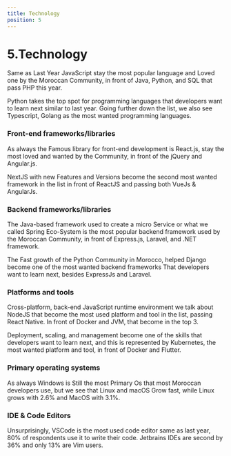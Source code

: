 ```yaml
---
title: Technology
position: 5
---
```


# 5.Technology

Same as Last Year JavaScript stay the most popular language and Loved one by the Moroccan Community, in front of Java, Python, and SQL that pass PHP this year.

Python takes the top spot for programming languages that developers want to learn next similar to last year. Going further down the list, we also see Typescript, Golang as the most wanted programming languages.

<Tabs>
  <TabItem title="Popular">
    <Chart id="tech-q-2" title={false} />
  </TabItem>
  <TabItem title="Loved ">
    <Chart id="tech-q-0" title={false} />
  </TabItem>
  <TabItem title="Wanted">
    <Chart id="tech-q-1" title={false} />
  </TabItem>
</Tabs>

### Front-end frameworks/libraries

As always the Famous library for front-end development is React.js, stay the most loved and wanted by the Community, in front of the jQuery and Angular.js.

NextJS with new Features and Versions become the second most wanted framework in the list in front of ReactJS and passing both VueJs & AngularJs.

<Tabs>
  <TabItem title="Popular">
    <Chart id="tech-q-3" title={false} />
  </TabItem>
  <TabItem title="Wanted">
    <Chart id="tech-q-4" title={false} />
  </TabItem>
</Tabs>

### Backend frameworks/libraries

The Java-based framework used to create a micro Service or what we called Spring Eco-System is the most popular backend framework used by the Moroccan Community, in front of Express.js, Laravel, and .NET framework.

The Fast growth of the Python Community in Morocco, helped Django become one of the most wanted backend frameworks That developers want to learn next, besides ExpressJs and Laravel.

<Tabs>
  <TabItem title="Popular">
    <Chart id="tech-q-5" title={false} />
  </TabItem>
  <TabItem title="Wanted">
    <Chart id="tech-q-6" title={false} />
  </TabItem>
</Tabs>

### Platforms and tools

Cross-platform, back-end JavaScript runtime environment we talk about NodeJS that become the most used platform and tool in the list, passing React Native. In front of Docker and JVM, that become in the top 3.

Deployment, scaling, and management become one of the skills that developers want to learn next, and this is represented by Kubernetes, the most wanted platform and tool, in front of Docker and Flutter.

<Tabs>
  <TabItem title="Popular">
    <Chart id="tech-q-7" title={false} />
  </TabItem>
  <TabItem title="Wanted">
    <Chart id="tech-q-8" title={false} />
  </TabItem>
</Tabs>

### Primary operating systems

As always Windows is Still the most Primary Os that most Moroccan developers use, but we see that Linux and macOS Grow fast, while Linux grows with 2.6% and MacOS with 3.1%.

<Chart id="tech-q-9" title={false} />

### IDE & Code Editors

Unsurprisingly, VSCode is the most used code editor same as last year, 80% of respondents use it to write their code. Jetbrains IDEs are second by 36% and only 13% are Vim users.

<Chart id="tech-q-10" />

<Chart id="tech-q-11" />

<Chart id="tech-q-12" />
<Chart id="tech-q-13" />
<Chart id="tech-q-14" />
<Chart id="tech-q-15" />
